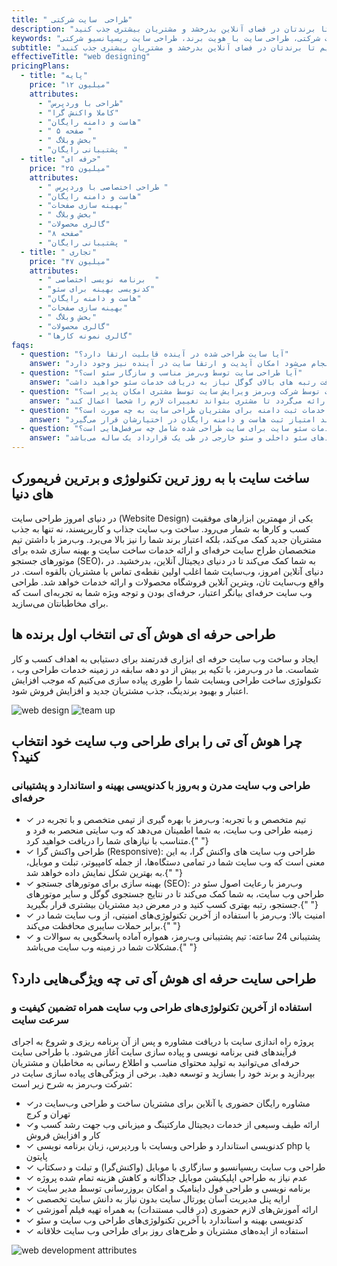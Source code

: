 ```yaml
---
title: " طراحی  سایت شرکتی"
description: "طراحی وب‌سایت شرکتی حرفه‌ای با تیم هوش آی تی. وب‌سایتی منحصربه‌فرد برای شرکت شما طراحی می‌کنیم تا برندتان در فضای آنلاین بدرخشد و مشتریان بیشتری جذب کنید."
keywords: "طراحی وب‌سایت شرکتی، طراحی سایت شرکت‌ها، طراحی وب‌سایت حرفه‌ای، طراحی سایت برای کسب‌وکارها، توسعه وب‌سایت شرکتی، طراحی سایت با هویت برند، طراحی سایت ریسپانسیو شرکتی"
subtitle: "وب‌سایتی منحصربه‌فرد برای شرکت شما طراحی می‌کنیم تا برندتان در فضای آنلاین بدرخشد و مشتریان بیشتری جذب کنید."
effectiveTitle: "web designing"
pricingPlans:
  - title: "پایه"
    price: "۱۲ میلیون"
    attributes:
      - "طراحی با وردپرس"
      - "کاملا واکنش گرا"
      - "هاست و دامنه رایگان"
      - " ۵ صفحه "
      - " بخش وبلاگ"
      - "پشتیبانی رایگان "
  - title: "حرفه ای"
    price: "۲۵ میلیون"
    attributes:
      - " طراحی اختصاصی با وردپرس "
      - "هاست و دامنه رایگان"
      - "بهینه سازی صفحات"
      - " بخش وبلاگ"
      - "گالری محصولات"
      - "۸ صفحه"
      - "پشتیبانی رایگان "
  - title: " تجاری"
    price: "۴۷ میلیون"
    attributes:
      - " برنامه نویسی اختصاصی  "
      - "کدنویسی بهینه برای سئو"
      - "هاست و دامنه رایگان"
      - "بهینه سازی صفحات"
      - " بخش وبلاگ"
      - "گالری محصولات"
      - "گالری نمونه کارها"
faqs:
  - question: "آیا سایت طراحی شده در آینده قابلیت ارتقا دارد؟"
    answer: "بله. با توجه به اینکه در شرکت وب‌رمز طراحی سایت به صورت داینامیک انجام می‌شود امکان آپدیت و ارتقا سایت در آینده نیز وجود دارد. "
  - question: "آیا طراحی سایت توسط وب‌رمز مناسب و سازگار سئو است؟"
    answer: "بله بطور کامل. تیم طراحی و توسعه وب‌رمز خدمات طراحی سایت را با استفاده از آخرین تکنولوژی کدنویسی و کاملا سئو محور انجام می‌دهند و البته برای دریافت رتبه های بالای گوگل نیاز به دریافت خدمات سئو خواهید داشت."
  - question: "آیا بعد از اتمام طراحی سایت توسط شرکت وب‌رمز ویرایش سایت توسط مشتری امکان پذیر است؟"
    answer: "بله. امکان ویرایش قسمت‌های مختلف سایت توسط مشتری وجود دارد. بدین منظور یک فیلم آموزشی برای مشتریان سایت اختصاصی، توسط شرکت وب‌رمز تهیه و ارائه می‌گردد تا مشتری بتواند تغییرات لازم را شخصا اعمال کند."
  - question: "ارائه خدمات ثبت دامنه برای مشتریان طراحی سایت به چه صورت است؟"
    answer: "برای مشتریانی که قرارداد طراحی سایت اختصاصی منعقد می‌کنند امتیاز ثبت هاست و دامنه رایگان در اختیارشان قرار می‌گیرد."
  - question: "خدمات سئو سایت برای سایت طراحی شده شامل چه سرفصل‌هایی است؟"
    answer: "مشاوره و آنالیز سئو سایت که توسط شرکت وب‌رمز ارائه می‌گردد شامل گزارش تحلیل سئو و انجام فرآیندهای سئو داخلی و سئو خارجی در طی یک قرارداد یک ساله ‌می‌باشد.  "
---
```



<div class='grid grid-cols-1 md:grid-cols-5 gap-y-10 md:gap-x-16 md:gap-y-60 pt-12 md:pt-28 items-center'>
<div class='md:col-span-3'>
<h2 class='text-3xl py-3' data-aos='fade-left'>ساخت سایت با به روز ترین تکنولوژی و برترین فریمورک های دنیا</h2>
<p class='text-justify opacity-85' data-aos='fade-up'>در دنیای امروز طراحی سایت (Website Design) یکی از مهمترین ابزارهای موفقیت کسب و کارها به شمار می‌رود. ساخت وب سایت جذاب و کاربرپسند، نه تنها به جذب مشتریان جدید کمک می‌کند، بلکه اعتبار برند شما را نیز بالا می‌برد. وب‌رمز با داشتن تیم متخصصان طراح سایت حرفه‌ای و ارائه خدمات ساخت سایت و بهینه سازی شده برای موتورهای جستجو (SEO)، به شما کمک می‌کند تا در دنیای دیجیتال آنلاین، بدرخشید. 
در دنیای آنلاین امروز، وب‌سایت شما اغلب اولین نقطه‌ی تماس با مشتریان بالقوه است. در واقع وب‌سایت‌ تان، ویترین آنلاین فروشگاه محصولات و ارائه خدمات خواهد شد. طراحی وب سایت حرفه‌ای بیانگر اعتبار، حرفه‌ای بودن و توجه ویژه شما به تجربه‌ای است که برای مخاطبانتان می‌سازید.</p>
<h2 class='text-3xl pt-4 pb-2' data-aos='fade-up'>طراحی حرفه ای هوش آی تی انتخاب اول برنده ها</h2>
<p class='leading-6 opacity-85 text-justify' data-aos='fade-up'>ایجاد و ساخت وب سایت حرفه ای ابزاری قدرتمند برای دستیابی به اهداف کسب و کار شماست. ما در وب‌رمز، با تکیه بر بیش از دو دهه سابقه در زمینه خدمات طراحی وب ، تکنولوژی ساخت طراحی وبسایت شما را طوری پیاده سازی می‌کنیم که موجب افزایش اعتبار و بهبود برندینگ، جذب مشتریان جدید و افزایش فروش شود.</p>
</div>
<Image src={webDesignImage} alt='web design' class='md:col-span-2 row-start-1 md:row-auto' data-aos='zoom-in' />
<Image src={teamImage} alt='team up' class="md:col-span-2" data-aos="zoom-in"  />

<div class="md:col-span-3">
  <h2 class="text-3xl py-3" data-aos="fade-left">
    چرا هوش آی تی را برای طراحی وب سایت خود انتخاب کنید؟
  </h2>
  <h3 class="text-sky-400 pb-5" data-aos="fade-up">
    طراحی وب سایت مدرن و به‌روز با کدنویسی بهینه و استاندارد و پشتیبانی حرفه‌ای
  </h3>
  <ul class="p-2 flex flex-col gap-2 font-light" data-aos="fade-up">
    <li>
      <span class="text-2xl pe-1 text-sky-400">&#10003;</span> تیم متخصص و با
      تجربه: وب‌رمز با بهره گیری از تیمی متخصص و با تجربه در زمینه طراحی وب
      سایت، به شما اطمینان می‌دهد که وب سایتی منحصر به فرد و متناسب با نیازهای
      شما را دریافت خواهید کرد.{" "}
    </li>
    <li>
      <span class="text-2xl pe-1 text-sky-400">&#10003;</span> طراحی واکنش گرا
      (Responsive): طراحی وب سایت های واکنش گرا، به این معنی است که وب سایت شما
      در تمامی دستگاه‌ها، از جمله کامپیوتر، تبلت و موبایل، به بهترین شکل نمایش
      داده خواهد شد.{" "}
    </li>
    <li>
      <span class="text-2xl pe-1 text-sky-400">&#10003;</span> بهینه سازی برای
      موتورهای جستجو (SEO): وب‌رمز با رعایت اصول سئو در طراحی وب سایت، به شما
      کمک می‌کند تا در نتایج جستجوی گوگل و سایر موتورهای جستجو، رتبه بهتری کسب
      کنید و در معرض دید مشتریان بیشتری قرار بگیرید.{" "}
    </li>
    <li>
      <span class="text-2xl pe-1 text-sky-400">&#10003;</span> امنیت بالا:
      وب‌رمز با استفاده از آخرین تکنولوژی‌های امنیتی، از وب سایت شما در برابر
      حملات سایبری محافظت می‌کند.{" "}
    </li>
    <li>
      <span class="text-2xl pe-1 text-sky-400">&#10003;</span> پشتیبانی 24
      ساعته: تیم پشتیبانی وب‌رمز، همواره آماده پاسخگویی به سوالات و مشکلات شما
      در زمینه وب سایت می‌باشد.{" "}
    </li>
  </ul>
</div>

<div class='md:col-span-3'>
<h2 class='text-3xl py-3 ' data-aos='fade-left'>طراحی سایت حرفه ای هوش آی تی چه ویژگی‌هایی دارد؟ </h2>
<h3 class='text-sky-400 pb-5' data-aos='fade-up'> استفاده از آخرین تکنولوژی‌های طراحی وب سایت همراه تضمین کیفیت و سرعت سایت</h3>
<p class='p-2 leading-7' data-aos='fade-up'>پروژه راه اندازی سایت با دریافت مشاوره و پس از آن برنامه ریزی و شروع به اجرای فرآیندهای فنی برنامه نویسی و پیاده سازی سایت آغاز می‌شود. با طراحی سایت حرفه‌ای می‌توانید به تولید محتوای مناسب و اطلاع رسانی به مخاطبان و مشتریان بپردازید و برند خود را بسازید و توسعه دهید. برخی از ویژگی‌های پیاده سازی سایت در شرکت وب‌رمز به شرح زیر است:</p>
<ul class='p-2 flex flex-col gap-2 font-light' data-aos='fade-up'>
<li>
  <span class='text-2xl pe-1 text-sky-400'>&#10003;</span>مشاوره رایگان حضوری یا آنلاین برای مشتریان ساخت و طراحی وب‌سایت در تهران و کرج 
</li>
<li>
  <span class="text-2xl pe-1 text-sky-400">&#10003;</span>ارائه طیف وسیعی از
  خدمات دیجیتال مارکتینگ و میزبانی وب جهت رشد کسب و کار و افزایش فروش
</li>
<li>
  <span class="text-2xl pe-1 text-sky-400">&#10003;</span> کدنویسی استاندارد و
  طراحی وبسایت با وردپرس، زبان برنامه نویسی php یا پایتون
</li>
<li>
  <span class="text-2xl pe-1 text-sky-400">&#10003;</span> طراحی وب سایت
  ریسپانسیو و سازگاری با موبایل (واکنش‌گرا) و تبلت و دسکتاپ
</li>
<li>
  <span class="text-2xl pe-1 text-sky-400">&#10003;</span> عدم نیاز به طراحی
  اپلیکیشن موبایل جداگانه و کاهش هزینه تمام شده پروژه
</li>
<li>
  <span class="text-2xl pe-1 text-sky-400">&#10003;</span> برنامه نویسی و طراحی
  فول داینامیک و امکان بروزرسانی توسط مدیر سایت
</li>
<li>
  <span class="text-2xl pe-1 text-sky-400">&#10003;</span> ارايه پنل مدیریت آسان
  پورتال سایت بدون نیاز به دانش سایت تخصصی
</li>
<li>
  <span class="text-2xl pe-1 text-sky-400">&#10003;</span> ارائه آموزش‌های لازم
  حضوری (در قالب مستندات) به همراه تهیه فیلم آموزشی
</li>
<li>
  <span class="text-2xl pe-1 text-sky-400">&#10003;</span> کدنویسی بهینه و
  استاندارد با آخرین تکنولوژی‌های طراحی وب سایت و سئو
</li>
<li>
  <span class="text-2xl pe-1 text-sky-400">&#10003;</span> استفاده از ایده‌های
  مشتریان و طرح‌های روز برای طراحی وب سایت خلاقانه
</li>

</ul>
</div>
<Image src={webAttributeImage} alt='web development attributes' class='md:col-span-2 row-start-5 md:row-auto' data-aos='zoom-in' />

</div>
